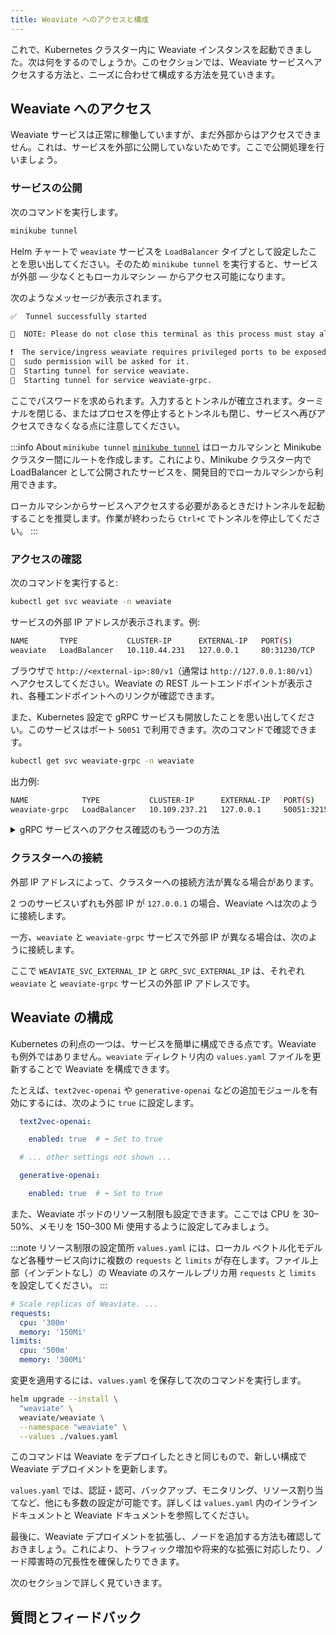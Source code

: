 ```yaml
---
title: Weaviate へのアクセスと構成
---
```



これで、Kubernetes クラスター内に Weaviate インスタンスを起動できました。次は何をするのでしょうか。このセクションでは、Weaviate サービスへアクセスする方法と、ニーズに合わせて構成する方法を見ていきます。

## <i class="fa-solid fa-square-chevron-right"></i> Weaviate へのアクセス

Weaviate サービスは正常に稼働していますが、まだ外部からはアクセスできません。これは、サービスを外部に公開していないためです。ここで公開処理を行いましょう。

### <i class="fa-solid fa-code"></i> サービスの公開

次のコマンドを実行します。

```bash
minikube tunnel
```

Helm チャートで `weaviate` サービスを `LoadBalancer` タイプとして設定したことを思い出してください。そのため `minikube tunnel` を実行すると、サービスが外部 ― 少なくともローカルマシン ― からアクセス可能になります。

次のようなメッセージが表示されます。

```bash
✅  Tunnel successfully started

📌  NOTE: Please do not close this terminal as this process must stay alive for the tunnel to be accessible ...

❗  The service/ingress weaviate requires privileged ports to be exposed: [80]
🔑  sudo permission will be asked for it.
🏃  Starting tunnel for service weaviate.
🏃  Starting tunnel for service weaviate-grpc.
```

ここでパスワードを求められます。入力するとトンネルが確立されます。ターミナルを閉じる、またはプロセスを停止するとトンネルも閉じ、サービスへ再びアクセスできなくなる点に注意してください。

:::info About `minikube tunnel`
[`minikube tunnel`](https://minikube.sigs.k8s.io/docs/handbook/accessing/#using-minikube-tunnel) はローカルマシンと Minikube クラスター間にルートを作成します。これにより、Minikube クラスター内で LoadBalancer として公開されたサービスを、開発目的でローカルマシンから利用できます。

ローカルマシンからサービスへアクセスする必要があるときだけトンネルを起動することを推奨します。作業が終わったら `Ctrl+C` でトンネルを停止してください。
:::

### <i class="fa-solid fa-code"></i> アクセスの確認

次のコマンドを実行すると:

```bash
kubectl get svc weaviate -n weaviate
```

サービスの外部 IP アドレスが表示されます。例:

```bash
NAME       TYPE           CLUSTER-IP      EXTERNAL-IP   PORT(S)        AGE
weaviate   LoadBalancer   10.110.44.231   127.0.0.1     80:31230/TCP   61m
```

ブラウザで `http://<external-ip>:80/v1`（通常は `http://127.0.0.1:80/v1`）へアクセスしてください。Weaviate の REST ルートエンドポイントが表示され、各種エンドポイントへのリンクが確認できます。

また、Kubernetes 設定で gRPC サービスも開放したことを思い出してください。このサービスはポート `50051` で利用できます。次のコマンドで確認できます。

```bash
kubectl get svc weaviate-grpc -n weaviate
```

出力例:

```bash
NAME            TYPE           CLUSTER-IP      EXTERNAL-IP   PORT(S)           AGE
weaviate-grpc   LoadBalancer   10.109.237.21   127.0.0.1     50051:32150/TCP   90m
```

<details>
  <summary>
    gRPC サービスへのアクセス確認のもう一つの方法
  </summary>

`netcat` がインストールされている場合、次のコマンドも試せます。

```bash
nc -zv 127.0.0.1 50051
```

出力例:

```bash
Connection to 127.0.0.1 port 50051 [tcp/*] succeeded!
```

多くのシステムでは `nc` がデフォルトでインストールされていません。インストールされていなくても問題ありません。`kubectl get svc` の出力で gRPC サービスへのアクセスを十分確認できます。
</details>

### <i class="fa-solid fa-code"></i> クラスターへの接続

外部 IP アドレスによって、クラスターへの接続方法が異なる場合があります。

2 つのサービスいずれも外部 IP が `127.0.0.1` の場合、Weaviate へは次のように接続します。

<FilteredTextBlock
  text={PyCode}
  startMarker="START BasicConnect"
  endMarker="# END BasicConnect"
  language="py"
/>

一方、`weaviate` と `weaviate-grpc` サービスで外部 IP が異なる場合は、次のように接続します。

<FilteredTextBlock
  text={PyCode}
  startMarker="START CustomConnect"
  endMarker="# END CustomConnect"
  language="py"
/>

ここで `WEAVIATE_SVC_EXTERNAL_IP` と `GRPC_SVC_EXTERNAL_IP` は、それぞれ `weaviate` と `weaviate-grpc` サービスの外部 IP アドレスです。

## <i class="fa-solid fa-square-chevron-right"></i> Weaviate の構成

Kubernetes の利点の一つは、サービスを簡単に構成できる点です。Weaviate も例外ではありません。`weaviate` ディレクトリ内の `values.yaml` ファイルを更新することで Weaviate を構成できます。

たとえば、`text2vec-openai` や `generative-openai` などの追加モジュールを有効にするには、次のように `true` に設定します。

```yaml
  text2vec-openai:

    enabled: true  # ⬅️ Set to true

  # ... other settings not shown ...

  generative-openai:

    enabled: true  # ⬅️ Set to true
```

また、Weaviate ポッドのリソース制限も設定できます。ここでは CPU を 30–50%、メモリを 150–300 Mi 使用するように設定してみましょう。

:::note リソース制限の設定箇所
`values.yaml` には、ローカル ベクトル化モデルなど各種サービス向けに複数の `requests` と `limits` が存在します。ファイル上部（インデントなし）の Weaviate のスケールレプリカ用 `requests` と `limits` を設定してください。
:::

```yaml
# Scale replicas of Weaviate. ...
requests:
  cpu: '300m'
  memory: '150Mi'
limits:
  cpu: '500m'
  memory: '300Mi'
```

変更を適用するには、`values.yaml` を保存して次のコマンドを実行します。

```bash
helm upgrade --install \
  "weaviate" \
  weaviate/weaviate \
  --namespace "weaviate" \
  --values ./values.yaml
```

このコマンドは Weaviate をデプロイしたときと同じもので、新しい構成で Weaviate デプロイメントを更新します。

`values.yaml` では、認証・認可、バックアップ、モニタリング、リソース割り当てなど、他にも多数の設定が可能です。詳しくは `values.yaml` 内のインラインドキュメントと Weaviate ドキュメントを参照してください。

最後に、Weaviate デプロイメントを拡張し、ノードを追加する方法も確認しておきましょう。これにより、トラフィック増加や将来的な拡張に対応したり、ノード障害時の冗長性を確保したりできます。

次のセクションで詳しく見ていきます。
## 質問とフィードバック


<DocsFeedback/>